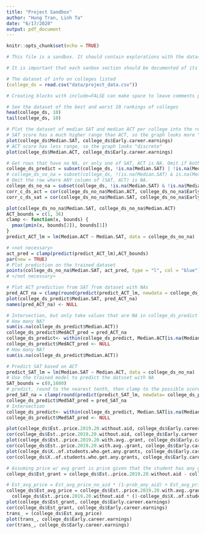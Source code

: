 ```yaml
---
title: "Project Sandbox"
author: "Hung Tran, Linh Ta"
date: "6/17/2020"
output: pdf_document
---
```


```r
knitr::opts_chunk$set(echo = TRUE)

# This file is a sandbox. It should contain explorations with the dataset, along with useful comments for each exploration.

# It is important that each sanbox section should be documented of its purpose and methods, and should not spam the whole document (use filter, head, tail, etc.).

# The dataset of info on colleges listed
(college_ds = read.csv("data/project_data.csv"))

# Creating blocks with include=FALSE can make space to leave comments per section, like this one.
```

```r
# See the dataset of the best and worst 10 rankings of colleges
head(college_ds, 10)
tail(college_ds, 10)

# Plot the dataset of median SAT and median ACT per college into the reported early career earnings in that college.
# SAT score has a much higher range than ACT, so the graph looks more "continuous"
plot(college_ds$Median.SAT, college_ds$Early.career.earnings)
# ACT score has less range, so the graph looks "discrete"
plot(college_ds$Median.ACT, college_ds$Early.career.earnings)
```

```r
# Get rows that have no NA, or only one of SAT, ACT is NA. Omit if both is NA.
college_ds_predict = subset(college_ds, !is.na(Median.SAT) | !is.na(Median.ACT))
# college_ds_no_na = subset(college_ds, !(is.na(Median.SAT) & is.na(Median.ACT)))
# Omit the row where ANY column of (SAT, ACT) is NA.
college_ds_no_na = subset(college_ds, !is.na(Median.SAT) & !is.na(Median.ACT))
corr_c_ds_act = cor(college_ds_no_na$Median.ACT, college_ds_no_na$Early.career.earnings)
corr_c_ds_sat = cor(college_ds_no_na$Median.SAT, college_ds_no_na$Early.career.earnings)
```

```r
plot(college_ds_no_na$Median.SAT, college_ds_no_na$Median.ACT)
ACT_bounds = c(1, 36)
clamp <- function(x, bounds) {
  pmax(pmin(x, bounds[2]), bounds[1])
}
predict_ACT_lm = lm(Median.ACT ~ Median.SAT, data = college_ds_no_na)

# <not necessary>
act_pred = clamp(predict(predict_ACT_lm),ACT_bounds)
par(new = TRUE)
# Plot prediction on the trained dataset
points(college_ds_no_na$Median.SAT, act_pred, type = "l", col = "blue")
# </not necessary>
```

```r
# Plot ACT prediction from SAT from dataset with NAs
pred_ACT_na = clamp(round(predict(predict_ACT_lm, newdata = college_ds_predict)), ACT_bounds)
plot(college_ds_predict$Median.SAT, pred_ACT_na)
names(pred_ACT_na) <- NULL

# Intersection, but only take values that are NA in college_ds_predict
# How many NA?
sum(is.na(college_ds_predict$Median.ACT))
college_ds_predict$MedACT_pred = pred_ACT_na
college_ds_predict<- within(college_ds_predict, Median.ACT[is.na(Median.ACT)] <- MedACT_pred[is.na(Median.ACT)])
college_ds_predict$MedACT_pred <- NULL
# How many NA?
sum(is.na(college_ds_predict$Median.ACT))
```

```r
# Predict SAT based on ACT
predict_SAT_lm = lm(Median.SAT ~ Median.ACT, data = college_ds_no_na)
# Use the trained model to predict the datsset with NA
SAT_bounds = c(0,1600)
# predict, round to the nearest tenth, then clamp to the possible score
pred_SAT_na = clamp(round(predict(predict_SAT_lm, newdata= college_ds_predict)/10)*10, SAT_bounds)
college_ds_predict$MedSAT_pred = pred_SAT_na
# Intersection
college_ds_predict<- within(college_ds_predict, Median.SAT[is.na(Median.SAT)] <- MedSAT_pred[is.na(Median.SAT)])
college_ds_predict$MedSAT_pred <- NULL
```

```r
plot(college_ds$Est..price.2019.20.without.aid, college_ds$Early.career.earnings)
cor(college_ds$Est..price.2019.20.without.aid, college_ds$Early.career.earnings)
plot(college_ds$Est..price.2019.20.with.avg..grant, college_ds$Early.career.earnings)
cor(college_ds$Est..price.2019.20.with.avg..grant, college_ds$Early.career.earnings)
plot(college_ds$X..of.students.who.get.any.grants, college_ds$Early.career.earnings)
cor(college_ds$X..of.students.who.get.any.grants, college_ds$Early.career.earnings)
```



```r
# Assuming price w/ avg grant is price given that the student has any grant minus mean grant in that college
college_ds$Est_grant = college_ds$Est..price.2019.20.without.aid - college_ds$Est..price.2019.20.with.avg..grant

# Est_avg_price = Est_avg_price_no_aid * (1-prob_any_aid) + Est_avg_price_aid * (prob_any_aid)
college_ds$Est_avg_price = college_ds$Est..price.2019.20.with.avg..grant * college_ds$X..of.students.who.get.any.grants +
  college_ds$Est..price.2019.20.without.aid * (1-college_ds$X..of.students.who.get.any.grants)
plot(college_ds$Est_grant, college_ds$Early.career.earnings)
cor(college_ds$Est_grant, college_ds$Early.career.earnings)
trans_ = (college_ds$Est_avg_price)
plot(trans_, college_ds$Early.career.earnings)
cor(trans_, college_ds$Early.career.earnings)

```

